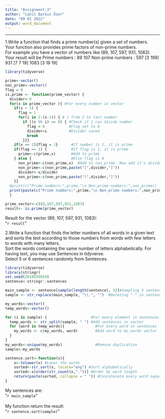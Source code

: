 ---
title: "Assignment-3"
author: "Cahit Barkın Özer"
date: "09 01 2022"
output: word_document
---
****
1.Write a function that finds a prime number(s) given a set of numbers. \
Your function also provides prime factors of non-prime numbers. \
For example you have a vector of numbers like (89, 107, 597, 931, 1083). \
Your result will be Prime numbers : 89 107 Non-prime numbers : 597 [3 199]  931 [7 7 19] 1083 [3 19 19] \
```{r include=FALSE}
library(tidyverse)
```
```{r}
prime<-vector()
non_prime<-vector()
flag = 0
is.prime <- function(prime_vector) {
  divider<-0
  for(x in prime_vector ){ #For every number in vector
    if(x > 1) {
      flag = 1
      for(i in 2:(x-1)) { # i from 2 to last number
        if ((x %% i) == 0) { #Check if i can divide number
          flag = 0           #Flag set to 0
          divider=i          #Divider saved
          break
        }}} 
    if(x == 2){flag = 1}      #If number is 2, it is prime
    if(flag == 1) {           #If flag is 1, it is prime
      prime<-c(prime,x)       #Add to prime
    } else {                  #Else flag is 0
      non_prime<-c(non_prime,x)  #Add to non_prime. Now add it's dividers.
      non_prime<-c(non_prime,paste("[",divider,"]"))
      divider<-x/divider
      non_prime<-c(non_prime,paste("[",divider,"]")) 
    }}
  #print(c("Prime numbers:",prime,"\n Non-prime numbers:",non_prime))
  print(paste(c("Prime numbers:",prime,"\n Non-prime numbers:",non_prime), collapse=" "))
  }
```
```{r include=FALSE}
prime_vector<-c(89,107,597,931,1083)
result<- is.prime(prime_vector)
```
Result for the vector (89, 107, 597, 931, 1083): \
"`r result`" \

2.Write a function that finds the letter numbers of all words in a given text and sorts the text according to those numbers from words with few letters to words with many letters. \
Sort the words containing the same number of letters alphabetically. For having text, you may use Sentences in tidyverse. \
Select 5 or 6 sentences randomly from Sentences. \

```{r include=FALSE}
library(tidyverse)
library(stringr)
set.seed(2018556059)
sentence<-stringr::sentences
```

```{r}
main_sample <- sentence[sample(length(sentence), 5)]#Sampling 5 sentences
sample <- str_replace(main_sample, "\\.", "")  #Deleting "." in sentences.

my_words<-vector()
temp_words<-vector()

for (i in sample) {                    #For every element in sentences
  temp_words <- str_split(sample, " ") #Add sentences in vector
  for (word in temp_words){              #For every word in sentences
    my_words <- c(my_words, word)        #Add word to my_words vector
  }
}
my_words<-unique(my_words)               #Remove duplication
sample<-my_words

sentence.sort<-function(x){
    x<-tolower(x) #Lower the words
    sorted<-str_sort(x, locale="eng") #Sort alphabetically
    sorted<-x[order(str_count(x,"."))] #Order by word length
    return(paste(sorted, collapse = " ")) #Concatenate every word separated by " "
}
```

My sentences are: \
"`r main_sample`" \
\
My function return the result: \
"`r sentence.sort(sample)`" \
